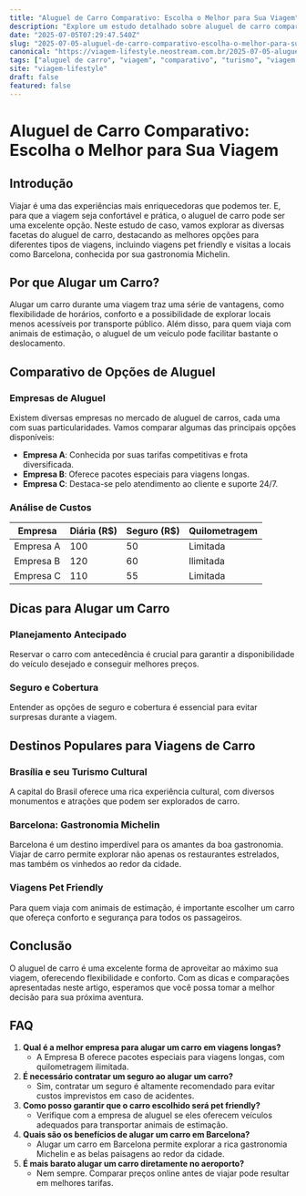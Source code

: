 ```yaml
---
title: "Aluguel de Carro Comparativo: Escolha o Melhor para Sua Viagem"
description: "Explore um estudo detalhado sobre aluguel de carro comparativo, incluindo dicas para viagens pet friendly e como aproveitar Barcelona gastronomia Michelin."
date: "2025-07-05T07:29:47.540Z"
slug: "2025-07-05-aluguel-de-carro-comparativo-escolha-o-melhor-para-sua-viagem"
canonical: "https://viagem-lifestyle.neostream.com.br/2025-07-05-aluguel-de-carro-comparativo-escolha-o-melhor-para-sua-viagem"
tags: ["aluguel de carro", "viagem", "comparativo", "turismo", "viagem pet friendly"]
site: "viagem-lifestyle"
draft: false
featured: false
---
```


# Aluguel de Carro Comparativo: Escolha o Melhor para Sua Viagem

## Introdução

Viajar é uma das experiências mais enriquecedoras que podemos ter. E, para que a viagem seja confortável e prática, o aluguel de carro pode ser uma excelente opção. Neste estudo de caso, vamos explorar as diversas facetas do aluguel de carro, destacando as melhores opções para diferentes tipos de viagens, incluindo viagens pet friendly e visitas a locais como Barcelona, conhecida por sua gastronomia Michelin.

## Por que Alugar um Carro?

Alugar um carro durante uma viagem traz uma série de vantagens, como flexibilidade de horários, conforto e a possibilidade de explorar locais menos acessíveis por transporte público. Além disso, para quem viaja com animais de estimação, o aluguel de um veículo pode facilitar bastante o deslocamento.

## Comparativo de Opções de Aluguel

### Empresas de Aluguel

Existem diversas empresas no mercado de aluguel de carros, cada uma com suas particularidades. Vamos comparar algumas das principais opções disponíveis:

- **Empresa A**: Conhecida por suas tarifas competitivas e frota diversificada.
- **Empresa B**: Oferece pacotes especiais para viagens longas.
- **Empresa C**: Destaca-se pelo atendimento ao cliente e suporte 24/7.

### Análise de Custos

| Empresa  | Diária (R$) | Seguro (R$) | Quilometragem  |
|----------|-------------|-------------|----------------|
| Empresa A| 100         | 50          | Limitada       |
| Empresa B| 120         | 60          | Ilimitada      |
| Empresa C| 110         | 55          | Limitada       |

## Dicas para Alugar um Carro

### Planejamento Antecipado

Reservar o carro com antecedência é crucial para garantir a disponibilidade do veículo desejado e conseguir melhores preços.

### Seguro e Cobertura

Entender as opções de seguro e cobertura é essencial para evitar surpresas durante a viagem.

## Destinos Populares para Viagens de Carro

### Brasília e seu Turismo Cultural

A capital do Brasil oferece uma rica experiência cultural, com diversos monumentos e atrações que podem ser explorados de carro.

### Barcelona: Gastronomia Michelin

Barcelona é um destino imperdível para os amantes da boa gastronomia. Viajar de carro permite explorar não apenas os restaurantes estrelados, mas também os vinhedos ao redor da cidade.

### Viagens Pet Friendly

Para quem viaja com animais de estimação, é importante escolher um carro que ofereça conforto e segurança para todos os passageiros.

## Conclusão

O aluguel de carro é uma excelente forma de aproveitar ao máximo sua viagem, oferecendo flexibilidade e conforto. Com as dicas e comparações apresentadas neste artigo, esperamos que você possa tomar a melhor decisão para sua próxima aventura.

## FAQ

1. **Qual é a melhor empresa para alugar um carro em viagens longas?**
   - A Empresa B oferece pacotes especiais para viagens longas, com quilometragem ilimitada.
2. **É necessário contratar um seguro ao alugar um carro?**
   - Sim, contratar um seguro é altamente recomendado para evitar custos imprevistos em caso de acidentes.
3. **Como posso garantir que o carro escolhido será pet friendly?**
   - Verifique com a empresa de aluguel se eles oferecem veículos adequados para transportar animais de estimação.
4. **Quais são os benefícios de alugar um carro em Barcelona?**
   - Alugar um carro em Barcelona permite explorar a rica gastronomia Michelin e as belas paisagens ao redor da cidade.
5. **É mais barato alugar um carro diretamente no aeroporto?**
   - Nem sempre. Comparar preços online antes de viajar pode resultar em melhores tarifas.